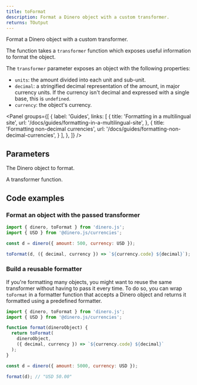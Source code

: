 ```yaml
---
title: toFormat
description: Format a Dinero object with a custom transformer.
returns: TOutput
---
```


Format a Dinero object with a custom transformer.

The function takes a `transformer` function which exposes useful information to format the object.

The `transformer` parameter exposes an object with the following properties:
- `units`: the amount divided into each unit and sub-unit.
- `decimal`: a stringified decimal representation of the amount, in major currency units. If the currency isn't decimal and expressed with a single base, this is `undefined`.
- `currency`: the object's currency.

<Panel
  groups={[
    {
      label: 'Guides',
      links: [
        {
          title: 'Formatting in a multilingual site',
          url: '/docs/guides/formatting-in-a-multilingual-site',
        },
        {
          title: 'Formatting non-decimal currencies',
          url: '/docs/guides/formatting-non-decimal-currencies',
        }
      ],
    },
  ]}
/>

## Parameters

<Parameters>

<Parameter name="dineroObject" type="Dinero<TAmount>" required={true}>

The Dinero object to format.

</Parameter>

<Parameter name="transformer" type="Transformer<TAmount>" required={true}>

A transformer function.

</Parameter>

</Parameters>

## Code examples

### Format an object with the passed transformer

```js
import { dinero, toFormat } from 'dinero.js';
import { USD } from '@dinero.js/currencies';

const d = dinero({ amount: 500, currency: USD });

toFormat(d, ({ decimal, currency }) => `${currency.code} ${decimal}`); // "USD 5.00"
```

### Build a reusable formatter

If you're formatting many objects, you might want to reuse the same transformer without having to pass it every time. To do so, you can wrap `toFormat` in a formatter function that accepts a Dinero object and returns it formatted using a predefined formatter.

```js
import { dinero, toFormat } from 'dinero.js';
import { USD } from '@dinero.js/currencies';

function format(dineroObject) {
  return toFormat(
    dineroObject,
    ({ decimal, currency }) => `${currency.code} ${decimal}`
  );
}

const d = dinero({ amount: 5000, currency: USD });

format(d); // "USD 50.00"
```
